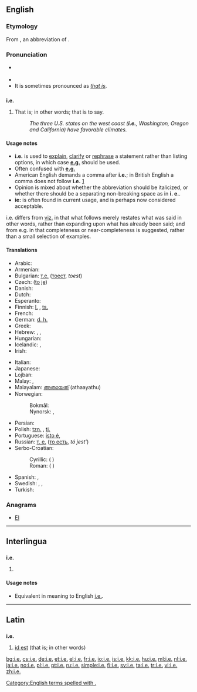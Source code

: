 {{also|Appendix:Variations of "ie"}}
==English==

===Etymology===
From {{etyl|la|en}} {{term|i.e.|lang=la}}, an abbreviation of {{term|lang=la|id est||that is}}.

===Pronunciation===
* {{a|RP|US}} {{IPA|/ˌaɪˈiː/}}
* {{audio|en-us-i.e..ogg|Audio (US)}}
* It is sometimes pronounced as ''[[that is]]''.

==={{abbreviation-old|en}}===
'''i.e.'''

# {{context|[[initialism]]}} That is; in other words; that is to say.
#: ''The three U.S. states on the west coast ('''i.e.''', Washington, Oregon and California) have favorable climates.''

====Usage notes====
* '''i.e.''' is used to [[explain]], [[clarify]] or [[rephrase]] a statement rather than listing options, in which case '''[[e.g.]]''' should be used.
* Often confused with '''[[e.g.]]'''
* American English demands a comma after '''i.e.'''; in British English a comma does not follow '''i.e.''' [http://dictionary.reference.com/help/faq/language/g58.html]
* Opinion is mixed about whether the abbreviation should be italicized, or whether there should be a separating non-breaking space as in '''i.&nbsp;e.'''.
* '''ie:''' is often found in current usage, and is perhaps now considered acceptable.
i.e. differs from [[viz.]] in that what follows merely restates what was said in other words, rather than expanding upon what has already been said; and from e.g. in that completeness or near-completeness is suggested, rather than a small selection of examples.

====Translations====
{{trans-top|that is}}
* Arabic: {{Arab|[[يعني]]}} {{IPAchar|(yáʕni)}}
* Armenian: {{t-|hy|այսինքն|tr=aysink’n}}
* Bulgarian: [[т.е.]] ([[тоест]], ''toest'')
* Czech: {{t+|cs|tj.}} ([[to]] [[je]])
* Danish: {{t+|da|dvs.}} {{qualifier|{{t-|da|det vil sige}}}}
* Dutch: {{t+|nl|d.w.z.}} {{qualifier|[[dat]] [[wil]] [[zeggen]]}}
* Esperanto: {{t-|eo|t.e.}}
* Finnish: [[l.]] {{qualifier|[[eli]]}}, [[ts.]] {{qualifier|[[toisin sanoen]]}}
* French: {{t+|fr|c.-à-d.}}
* German: [[d. h.]] {{qualifier|[[das heißt]]}}
* Greek: {{t+|el|δηλαδή|tr=diladí|sc=Grek}}
* Hebrew: {{t-|he|דהיינו|tr=deháinu}}, {{t-|he|כלומר|tr=klomár}}, {{t-|he|זאת אומרת|tr=zót oméret}}
* Hungarian: {{t+|hu|azaz}}
* Icelandic: {{t+|is|þ.e.}} {{qualifier|{{t+|is|það}} {{t+|is|er}}}}, {{t+|is|þ.e.a.s.}} {{qualifier|{{t+|is|það}} {{t+|is|er}} {{t+|is|að}} {{t+|is|segja}}}}
* Irish: {{t-|ga|.i.}} {{qualifier|{{t-|ga|eadhon}}}}
{{trans-mid}}
* Italian: {{t+|it|cioè}}
* Japanese: {{t-|ja|すなわち|tr=sunawachi|sc=Jpan}}
* Lojban: {{t-|jbo|va'i}}
* Malay: {{t-|ms|iaitu}}, {{t-|ms|yakni}}
* Malayalam: [[അതായത്]] (athaayathu)
* Norwegian:
*: Bokmål: {{t+|nb|dvs.}}
*: Nynorsk: {{t-|nn|d.e.}}, {{t-|nn|dvs.}}
* Persian: {{t+|fa|یعنی|tr=ya'ni|sc=fa-Arab}}
* Polish: [[tzn.]] {{qualifier|[[to]] [[znaczy]]}}, [[tj.]] {{qualifier|[[to]] [[jest]]}}
* Portuguese: [[isto é]], {{t+|pt|ou seja}}
* Russian: [[т. е.]] ([[то есть]], ''tó jest’'')
* Serbo-Croatian:
*: Cyrillic: {{t-|sh|тј.|sc=Cyrl}} ({{l|sh|то}} {{l|sh|јест}})
*: Roman: {{t-|sh|tj.}} ({{l|sh|to|tȏ}} {{l|sh|jest|jȅst}})
* Spanish: {{t+|es|es decir}}, {{t-|es|a saber}}
* Swedish: {{t+|sv|dvs}}, {{t+|sv|d v s}}, {{t+|sv|d.v.s.}} {{qualifier|{{t+|sv|det}} {{t+|sv|vill}} {{t+|sv|säga}}}}
* Turkish: {{t+|tr|yani}}
{{trans-bottom}}

===Anagrams===
* [[EI#English|EI]]

[[Category:English terms spelled with .]]

----

==Interlingua==

==={{abbreviation-old|ia}}===
'''i.e.'''

# {{abbreviation of|isto es|lang=ia}}

====Usage notes====
* Equivalent in meaning to English [[#English|i.e.]].

----

==Latin==

==={{abbreviation-old|la}}===
'''i.e.'''

# [[id est]] (that is; in other words)

[[bg:i.e.]]
[[cs:i.e.]]
[[de:i.e.]]
[[et:i.e.]]
[[el:i.e.]]
[[fr:i.e.]]
[[io:i.e.]]
[[is:i.e.]]
[[kk:i.e.]]
[[hu:i.e.]]
[[ml:i.e.]]
[[nl:i.e.]]
[[ja:i.e.]]
[[no:i.e.]]
[[pl:i.e.]]
[[pt:i.e.]]
[[ru:i.e.]]
[[simple:i.e.]]
[[fi:i.e.]]
[[sv:i.e.]]
[[ta:i.e.]]
[[tr:i.e.]]
[[vi:i.e.]]
[[zh:i.e.]]
